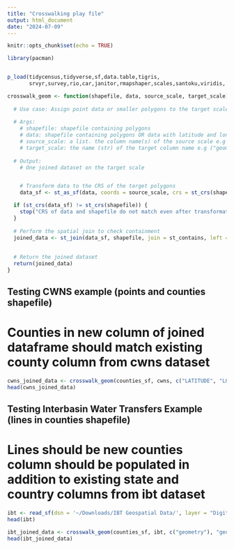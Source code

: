 ```yaml
---
title: "Crosswalking play file"
output: html_document
date: "2024-07-09"
---
```


```r
knitr::opts_chunk$set(echo = TRUE)
```


```r
library(pacman)


p_load(tidycensus,tidyverse,sf,data.table,tigris,
       srvyr,survey,rio,car,janitor,rmapshaper,scales,santoku,viridis, urbnmapr, usmap, ipumsr, dplyr, readr, terra)

```


```r
crosswalk_geom <- function(shapefile, data, source_scale, target_scale) {
  
  # Use case: Assign point data or smaller polygons to the target scale based on the larger polygons they are        # contained in. Uses st_contains to check if shape contained by another.
  
  # Args: 
    # shapefile: shapefile containing polygons
    # data: shapefile containing polygons OR data with latitude and longitude columns (can be converted to sf)
    # source_scale: a list. the column name(s) of the source scale e.g c("latitude", "longitude") or c("geometry")
    # target_scale: the name (str) of the target column name e.g ("geometry")
  
  # Output: 
    # One joined dataset on the target scale


    # Transform data to the CRS of the target polygons
    data_sf <- st_as_sf(data, coords = source_scale, crs = st_crs(shapefile))

  if (st_crs(data_sf) != st_crs(shapefile)) {
    stop("CRS of data and shapefile do not match even after transformation.")
  }
  
  # Perform the spatial join to check containment
  joined_data <- st_join(data_sf, shapefile, join = st_contains, left = TRUE, largest = TRUE)
  
  
  # Return the joined dataset
  return(joined_data)
}

```

## Testing CWNS example (points and counties shapefile)
# Counties in new column of joined dataframe should match existing county column from cwns dataset

```r
cwns_joined_data <- crosswalk_geom(counties_sf, cwns, c("LATITUDE", "LONGITUDE"), "geometry")
head(cwns_joined_data)
```
## Testing Interbasin Water Transfers Example (lines in counties shapefile)
# Lines should be new counties column should be populated in addition to existing state and country columns from ibt dataset
```r
ibt <- read_sf(dsn = '~/Downloads/IBT Geospatial Data/', layer = "Digitized_IBTs")
head(ibt)
```


```r
ibt_joined_data <- crosswalk_geom(counties_sf, ibt, c("geometry"), "geometry")
head(ibt_joined_data)

```

